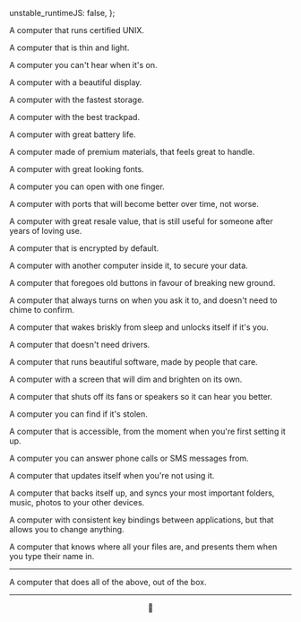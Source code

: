   unstable_runtimeJS: false,
};

<Meta
  title="A computer you'll fall in love with"
  date="2016-11-03"
  description=""
/>

A computer that runs certified UNIX.

A computer that is thin and light.

A computer you can't hear when it's on.

A computer with a beautiful display.

A computer with the fastest storage.

A computer with the best trackpad.

A computer with great battery life.

A computer made of premium materials, that feels great to handle.

A computer with great looking fonts.

A computer you can open with one finger.

A computer with ports that will become better over time, not worse.

A computer with great resale value, that is still useful for someone after years of loving use.

A computer that is encrypted by default.

A computer with another computer inside it, to secure your data.

A computer that foregoes old buttons in favour of breaking new ground.

A computer that always turns on when you ask it to, and doesn't need to chime to confirm.

A computer that wakes briskly from sleep and unlocks itself if it's you.

A computer that doesn't need drivers.

A computer that runs beautiful software, made by people that care.

A computer with a screen that will dim and brighten on its own.

A computer that shuts off its fans or speakers so it can hear you better.

A computer you can find if it's stolen.

A computer that is accessible, from the moment when you're first setting it up.

A computer you can answer phone calls or SMS messages from.

A computer that updates itself when you're not using it.

A computer that backs itself up, and syncs your most important folders, music, photos to your other devices.

A computer with consistent key bindings between applications, but that allows you to change anything.

A computer that knows where all your files are, and presents them when you type their name in.

---

A computer that does all of the above, out of the box.

---

<p align="center"></p>
